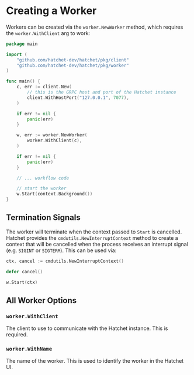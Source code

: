 # Creating a Worker

Workers can be created via the `worker.NewWorker` method, which requires the `worker.WithClient` arg to work:

```go
package main

import (
    "github.com/hatchet-dev/hatchet/pkg/client"
	"github.com/hatchet-dev/hatchet/pkg/worker"
)

func main() {
    c, err := client.New(
        // this is the GRPC host and port of the Hatchet instance
		client.WithHostPort("127.0.0.1", 7077),
	)

	if err != nil {
		panic(err)
	}

    w, err := worker.NewWorker(
        worker.WithClient(c),
    )

    if err != nil {
        panic(err)
    }

    // ... workflow code

    // start the worker
    w.Start(context.Background())
}
```

## Termination Signals

The worker will terminate when the context passed to `Start` is cancelled. Hatchet provides the `cmdutils.NewInterruptContext` method to create a context that will be cancelled when the process receives an interrupt signal (e.g. `SIGINT` or `SIGTERM`). This can be used via:

```go
ctx, cancel := cmdutils.NewInterruptContext()

defer cancel()

w.Start(ctx)
```

## All Worker Options

### `worker.WithClient`

The client to use to communicate with the Hatchet instance. This is required.

### `worker.WithName`

The name of the worker. This is used to identify the worker in the Hatchet UI.